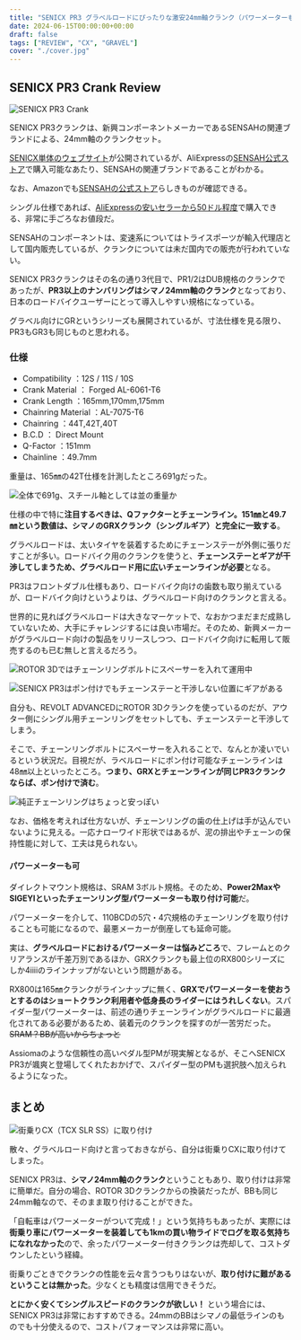 ```yaml
---
title: "SENICX PR3 グラベルロードにぴったりな激安24mm軸クランク（パワーメーターも可）"
date: 2024-06-15T00:00:00+00:00
draft: false
tags: ["REVIEW", "CX", "GRAVEL"]
cover: "./cover.jpg"
---
```


## SENICX PR3 Crank Review

![SENICX PR3 Crank](./cover.jpg)

SENICX PR3クランクは、新興コンポーネントメーカーであるSENSAHの関連ブランドによる、24mm軸のクランクセット。

[SENICX単体のウェブサイト](https://senicxtech.com/)が公開されているが、AliExpressの[SENSAH公式ストア](https://ja.aliexpress.com/store/5888062)で購入可能なあたり、SENSAHの関連ブランドであることがわかる。

なお、Amazonでも[SENSAHの公式ストア](https://amzn.to/45s0CF9)らしきものが確認できる。

シングル仕様であれば、[AliExpressの安いセラーから50ドル程度](https://s.click.aliexpress.com/e/_DeOWqfZ)で購入できる、非常に手ごろなお値段だ。

SENSAHのコンポーネントは、変速系についてはトライスポーツが輸入代理店として国内販売しているが、クランクについては未だ国内での販売が行われていない。

SENICX PR3クランクはその名の通り3代目で、PR1/2はDUB規格のクランクであったが、**PR3以上のナンバリングはシマノ24mm軸のクランク**となっており、日本のロードバイクユーザーにとって導入しやすい規格になっている。

グラベル向けにGRというシリーズも展開されているが、寸法仕様を見る限り、PR3もGR3も同じものと思われる。

### 仕様

- Compatibility ：12S / 11S / 10S
- Crank Material ： Forged AL-6061-T6
- Crank Length ：165mm,170mm,175mm
- Chainring Material ：AL-7075-T6
- Chainring ：44T,42T,40T
- B.C.D ： Direct Mount
- Q-Factor ：151mm
- Chainline ：49.7mm

重量は、165㎜の42T仕様を計測したところ691gだった。

![全体で691g、スチール軸としては並の重量か](./weight.jpg)

仕様の中で特に**注目するべきは、Qファクターとチェーンライン。**151㎜と49.7㎜という数値は、シマノの**GRXクランク（シングルギア）と完全に一致する**。

グラベルロードは、太いタイヤを装着するためにチェーンステーが外側に張りだすことが多い。ロードバイク用のクランクを使うと、**チェーンステーとギアが干渉してしまうため、グラベルロード用に広いチェーンラインが必要**となる。

PR3はフロントダブル仕様もあり、ロードバイク向けの歯数も取り揃えているが、ロードバイク向けというよりは、グラベルロード向けのクランクと言える。

世界的に見ればグラベルロードは大きなマーケットで、なおかつまだまだ成熟していないため、大手にチャレンジするには良い市場だ。そのため、新興メーカーがグラベルロード向けの製品をリリースしつつ、ロードバイク向けに転用して販売するのも已む無しと言えるだろう。

![ROTOR 3Dではチェーンリングボルトにスペーサーを入れて運用中](./gravel-fitting.jpg)

![SENICX PR3はポン付けでもチェーンステーと干渉しない位置にギアがある](./chainline.jpg)

自分も、REVOLT ADVANCEDにROTOR 3Dクランクを使っているのだが、アウター側にシングル用チェーンリングをセットしても、チェーンステーと干渉してしまう。

そこで、チェーンリングボルトにスペーサーを入れることで、なんとか凌いでいるという状況だ。目視だが、ラベルロードにポン付け可能なチェーンラインは48㎜以上といったところ。**つまり、GRXとチェーンラインが同じPR3クランクならば、ポン付けで済む**。

![純正チェーンリングはちょっと安っぽい](./tooth.jpg)

なお、価格を考えれば仕方ないが、チェーンリングの歯の仕上げは手が込んでいないように見える。一応ナローワイド形状ではあるが、泥の排出やチェーンの保持性能に対して、工夫は見られない。

#### パワーメーターも可

ダイレクトマウント規格は、SRAM 3ボルト規格。そのため、**Power2MaxやSIGEYIといったチェーンリング型パワーメーターも取り付け可能**だ。

パワーメーターを介して、110BCDの5穴・4穴規格のチェーンリングを取り付けることも可能になるので、最悪メーカーが倒産しても延命可能。

実は、**グラベルロードにおけるパワーメーターは悩みどころ**で、フレームとのクリアランスが千差万別であるほか、GRXクランクも最上位のRX800シリーズにしか4iiiiのラインナップがないという問題がある。

RX800は165㎜クランクがラインナップに無く、**GRXでパワーメーターを使おうとするのはショートクランク利用者や低身長のライダーにはうれしくない**。スパイダー型パワーメーターは、前述の通りチェーンラインがグラベルロードに最適化されてある必要があるため、装着元のクランクを探すのが一苦労だった。~~SRAM？BBが高いからちょっと~~

Assiomaのような信頼性の高いペダル型PMが現実解となるが、そこへSENICX PR3が颯爽と登場してくれたおかげで、スパイダー型のPMも選択肢へ加えられるようになった。

<LinkCard url="https://store.shopping.yahoo.co.jp/worldcycle/fvr-s-promx-2.html" linkurl="https://ck.jp.ap.valuecommerce.com/servlet/referral?sid=3171302&pid=887657043&vc_url=https%3A%2F%2Fstore.shopping.yahoo.co.jp%2Fworldcycle%2Ffvr-s-promx-2.html%3Fsc_i%3Dshopping-pc-web-result-item-rsltlst-title" />

## まとめ

![街乗りCX（TCX SLR SS）に取り付け](./riding_review.jpg)

散々、グラベルロード向けと言っておきながら、自分は街乗りCXに取り付けてしまった。

SENICX PR3は、**シマノ24mm軸のクランク**ということもあり、取り付けは非常に簡単だ。自分の場合、ROTOR 3Dクランクからの換装だったが、BBも同じ24mm軸なので、そのまま取り付けることができた。

「自転車はパワーメーターがついて完成！」という気持ちもあったが、実際には**街乗り車にパワーメーターを装着しても1kmの買い物ライドでログを取る気持ちになれなかった**ので、余ったパワーメーター付きクランクは売却して、コストダウンしたという経緯。

街乗りごときでクランクの性能を云々言うつもりはないが、**取り付けに難があるということは無かった**。少なくとも精度は信用できそうだ。

**とにかく安くてシングルスピードのクランクが欲しい！** という場合には、SENICX PR3は非常におすすめできる。24mmのBBはシマノの最低ラインのものでも十分使えるので、コストパフォーマンスは非常に高い。

<LinkCard url="https://www.aliexpress.com/item/1005004208584244.html" linkurl="https://s.click.aliexpress.com/e/_Dc6TXTH" />
